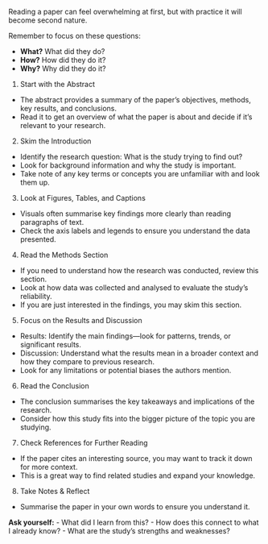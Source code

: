 Reading a paper can feel overwhelming at first, but with practice it will become second nature.

Remember to focus on these questions:

- **What?** What did they do?
- **How?** How did they do it?
- **Why?** Why did they do it?

1. Start with the Abstract
- The abstract provides a summary of the paper’s objectives, methods, key results, and conclusions.
- Read it to get an overview of what the paper is about and decide if it’s relevant to your research.

2. Skim the Introduction
- Identify the research question: What is the study trying to find out?
- Look for background information and why the study is important.
- Take note of any key terms or concepts you are unfamiliar with and look them up.

3. Look at Figures, Tables, and Captions
- Visuals often summarise key findings more clearly than reading paragraphs of text.
- Check the axis labels and legends to ensure you understand the data presented.

4. Read the Methods Section
- If you need to understand how the research was conducted, review this section.
- Look at how data was collected and analysed to evaluate the study’s reliability.
- If you are just interested in the findings, you may skim this section.

5. Focus on the Results and Discussion
- Results: Identify the main findings—look for patterns, trends, or significant results.
- Discussion: Understand what the results mean in a broader context and how they compare to previous research.
- Look for any limitations or potential biases the authors mention.

6. Read the Conclusion
- The conclusion summarises the key takeaways and implications of the research.
- Consider how this study fits into the bigger picture of the topic you are studying.

7. Check References for Further Reading
- If the paper cites an interesting source, you may want to track it down for more context.
- This is a great way to find related studies and expand your knowledge.

8. Take Notes & Reflect
- Summarise the paper in your own words to ensure you understand it.

**Ask yourself:**
- What did I learn from this?
- How does this connect to what I already know?
- What are the study’s strengths and weaknesses?

